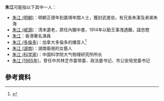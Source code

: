 '''朱江'''可能指以下其中一人：
* [[朱江_(明朝)|朱江 (明朝)]]：明朝正德年到嘉靖年間人士，獲封武進伯，有兄長朱潔及弟弟朱海
* [[朱江_(岷源)|朱江 (岷源)]]：清末遺老，原任內閣中書，1914年以勤王事洩遇難，諡忠愍
* [[朱江|朱江]]：香港著名演員
* [[朱江_(多倫多)|朱江 (多倫多)]]：加拿大多倫多的播音人<ref>{{Cite web |url=http://www.am1430.com/dj_detail.php?id=38 |title=存档副本 |access-date=2011-08-05 |archive-date=2020-11-26 |archive-url=https://web.archive.org/web/20201126055757/https://am1430.com/dj_detail.php?id=38 |dead-url=no }}</ref>
* [[朱江_(湖南)|朱江 (湖南)]]：湖南衛視的女藝人
* [[朱江_(科学家)|朱江 (科学家)]]：中国科学院大气物理研究所所长
* [[朱江_(1965年)|朱江 (1965年)]]，曾任中共林芝市委常委、政法委书记、市公安局党委书记

== 參考資料 ==
{{reflist}}

{{disambig|cat=二字朱姓人名消歧义|J}}